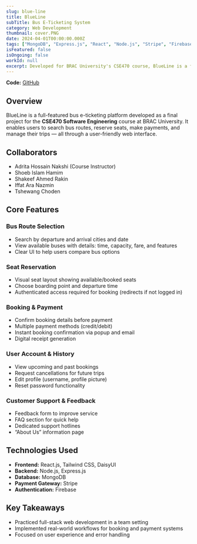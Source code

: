 ```yaml
---
slug: blue-line
title: BlueLine
subTitle: Bus E-Ticketing System
category: Web Development
thumbnail: cover.PNG
date: 2024-04-01T00:00:00.000Z
tags: ["MongoDB", "Express.js", "React", "Node.js", "Stripe", "Firebase"]
isFeatured: false
isOngoing: false
workId: null
excerpt: Developed for BRAC University's CSE470 course, BlueLine is a full-stack online bus ticket booking system offering route search, seat reservation, digital payments, user accounts, and customer support features.
---
```


**Code:** [GitHub](https://github.com/ShakeefAhmedRakin/CSE470-G7-PROJECT)

## Overview

BlueLine is a full-featured bus e-ticketing platform developed as a final project for the **CSE470 Software Engineering** course at BRAC University. It enables users to search bus routes, reserve seats, make payments, and manage their trips — all through a user-friendly web interface.

## Collaborators

- Adrita Hossain Nakshi (Course Instructor)
- Shoeb Islam Hamim
- Shakeef Ahmed Rakin
- Iffat Ara Nazmin
- Tshewang Choden

## Core Features

### Bus Route Selection

- Search by departure and arrival cities and date
- View available buses with details: time, capacity, fare, and features
- Clear UI to help users compare bus options

### Seat Reservation

- Visual seat layout showing available/booked seats
- Choose boarding point and departure time
- Authenticated access required for booking (redirects if not logged in)

### Booking & Payment

- Confirm booking details before payment
- Multiple payment methods (credit/debit)
- Instant booking confirmation via popup and email
- Digital receipt generation

### User Account & History

- View upcoming and past bookings
- Request cancellations for future trips
- Edit profile (username, profile picture)
- Reset password functionality

### Customer Support & Feedback

- Feedback form to improve service
- FAQ section for quick help
- Dedicated support hotlines
- “About Us” information page

## Technologies Used

- **Frontend:** React.js, Tailwind CSS, DaisyUI
- **Backend:** Node.js, Express.js
- **Database:** MongoDB
- **Payment Gateway:** Stripe
- **Authentication:** Firebase

## Key Takeaways

- Practiced full-stack web development in a team setting
- Implemented real-world workflows for booking and payment systems
- Focused on user experience and error handling
